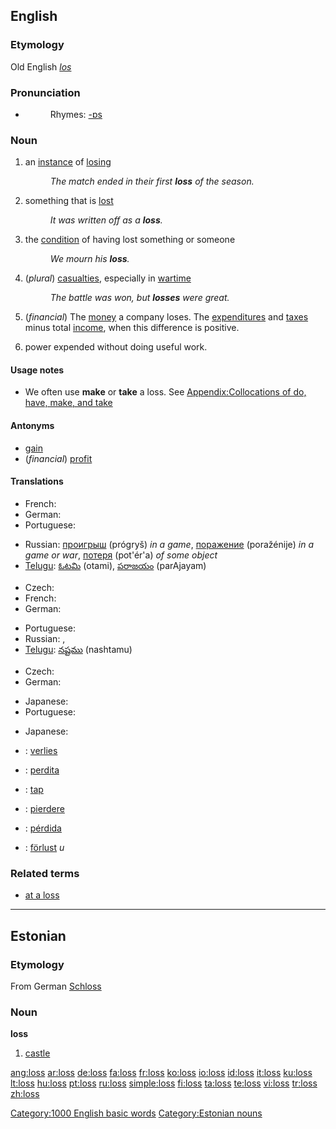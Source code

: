 {{see|lõss|löss|los}}
==English==

{{rank|plan|pain|official|940|loss|spot|wonderful|shook}}

===Etymology===
Old English ''[[los]]''

===Pronunciation===
* {{audio|en-us-loss.ogg|Audio (US)}}
*: Rhymes: [[Rhymes:English:-ɒs|-ɒs]]

===Noun===
{{en-noun|es}}

# an [[instance]] of [[losing]]
#: ''The match ended in their first '''loss''' of the season.''
# something that is [[lost]]
#: ''It was written off as a '''loss'''.''
# the [[condition]] of having lost something or someone
#: ''We mourn his '''loss'''.''
# (''plural'') [[casualties]], especially in [[wartime]]
#: ''The battle was won, but '''losses''' were great.''
# (''financial'') The [[money]] a company loses.  The [[expenditure]]s and [[tax]]es minus total [[income]], when this difference is positive.
# {{engineering}} power expended without doing useful work.

====Usage notes====
* We often use '''make''' or '''take''' a loss. See [[Appendix:Collocations of do, have, make, and take]]

====Antonyms====
* [[gain]]
* (''financial'') [[profit]]

====Translations====
{{trans-top|instance of losing}}
* French: {{t+|fr|défaite|f}}
* German: {{t+|de|Verlust|m}}
* Portuguese: {{t+|pt|perda|f}}
{{trans-mid}}
* Russian: [[проигрыш]] (prógryš) {{m}} ''in a game'', [[поражение]] (poražénije) {{n}} ''in a game or war'', [[потеря]] (pot'ér'a) {{f}} ''of some object''
* [[Telugu]]: [[ఓటమి]] (otami), [[పరాజయం]] (parAjayam)
{{trans-bottom}}

{{trans-top|something lost}}
* Czech: {{t-|cs|ztráta|f}}
* French: {{t+|fr|perte|f}}
* German: {{t+|de|Verlust|m}}
{{trans-mid}}
* Portuguese: {{t+|pt|perda|f}}
* Russian: {{t+|ru|потеря|f|tr=pot'ér'a|sc=Cyrl}}, {{t+|ru|утрата|f|tr=utráta|sc=Cyrl}}
* [[Telugu]]: [[నష్టము]] (nashtamu)
{{trans-bottom}}

{{trans-top|financial: money a company loses}}
* Czech: {{t-|cs|ztráta|f}}
* German: {{t+|de|Verlust|m}}
{{trans-mid}}
* Japanese: {{t|ja|損益|tr=son'eki|sc=Jpan}}
* Portuguese: {{t+|pt|perda|f}}
{{trans-bottom}}

{{trans-top|engineering: power expended without doing useful work}}
* Japanese: {{t+|ja|損失|tr=sonshitsu|sc=Jpan}}
{{trans-mid}}
{{trans-bottom}}

{{checktrans}}
* {{ttbc|Dutch}}: [[verlies]] {{n}}
* {{ttbc|Interlingua}}: [[perdita]]
* {{ttbc|Norwegian}}: [[tap]]
* {{ttbc|Romanian}}: [[pierdere]] {{f}}
* {{ttbc|Spanish}}: [[pérdida]]
* {{ttbc|Swedish}}: [[förlust]] ''u''

===Related terms===
* [[at a loss]]

[[Category:1000 English basic words]]

----

==Estonian==

===Etymology===
From German [[Schloss]]

===Noun===
'''loss'''

# [[castle]]

[[Category:Estonian nouns]]

[[ang:loss]]
[[ar:loss]]
[[de:loss]]
[[fa:loss]]
[[fr:loss]]
[[ko:loss]]
[[io:loss]]
[[id:loss]]
[[it:loss]]
[[ku:loss]]
[[lt:loss]]
[[hu:loss]]
[[pt:loss]]
[[ru:loss]]
[[simple:loss]]
[[fi:loss]]
[[ta:loss]]
[[te:loss]]
[[vi:loss]]
[[tr:loss]]
[[zh:loss]]